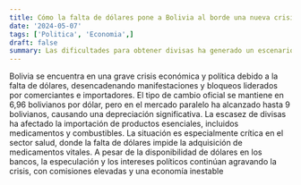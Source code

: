 ```yaml
---
title: Cómo la falta de dólares pone a Bolivia al borde una nueva crisis social
date: '2024-05-07'
tags: ['Politica', 'Economia',]
draft: false
summary: Las dificultades para obtener divisas ha generado un escenario preocupante para sectores clave de la economía, con impactos directos en el abastecimiento de productos importados, medicamentos y combustibles
---
```


Bolivia se encuentra en una grave crisis económica y política debido a la falta de dólares, desencadenando manifestaciones y bloqueos liderados por comerciantes e importadores. El tipo de cambio oficial se mantiene en 6,96 bolivianos por dólar, pero en el mercado paralelo ha alcanzado hasta 9 bolivianos, causando una depreciación significativa. La escasez de divisas ha afectado la importación de productos esenciales, incluidos medicamentos y combustibles. La situación es especialmente crítica en el sector salud, donde la falta de dólares impide la adquisición de medicamentos vitales. A pesar de la disponibilidad de dólares en los bancos, la especulación y los intereses políticos continúan agravando la crisis, con comisiones elevadas y una economía inestable


